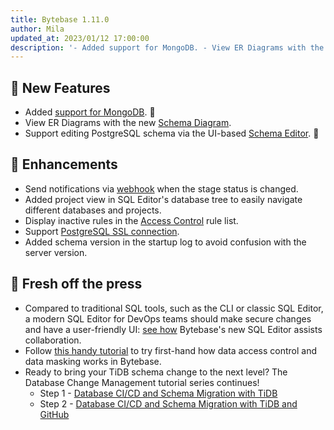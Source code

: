 ```yaml
---
title: Bytebase 1.11.0
author: Mila
updated_at: 2023/01/12 17:00:00
description: '- Added support for MongoDB. - View ER Diagrams with the new Schema Diagram. - Edit PostgreSQL schema via the UI-based Schema Editor.'
---
```



## 🚀 New Features

- Added [support for MongoDB](/introduction/supported-databases). 🍃
- View ER Diagrams with the new [Schema Diagram](/change-database/schema-diagram).
- Support editing PostgreSQL schema via the UI-based [Schema Editor](/change-database/schema-editor). 🐘

## 🎄 Enhancements

- Send notifications via [webhook](/change-database/webhook) when the stage status is changed.
- Added project view in SQL Editor's database tree to easily navigate different databases and projects.
- Display inactive rules in the [Access Control](/security/database-permission/overview) rule list.
- Support [PostgreSQL SSL connection](/get-started/step-by-step/add-an-instance#add-an-instance).
- Added schema version in the startup log to avoid confusion with the server version.

## 📰 Fresh off the press

- Compared to traditional SQL tools, such as the CLI or classic SQL Editor, a modern SQL Editor for DevOps teams should make secure changes and have a user-friendly UI: [see how](https://www.bytebase.com/blog/the-sql-editor-for-developers-and-dbas) Bytebase's new SQL Editor assists collaboration.
- Follow [this handy tutorial](/tutorials/just-in-time-database-access-part1) to try first-hand how data access control and data masking works in Bytebase.
- Ready to bring your TiDB schema change to the next level? The Database Change Management tutorial series continues!
  - Step 1 - [Database CI/CD and Schema Migration with TiDB](/tutorials/database-change-management-with-tidb)
  - Step 2 - [Database CI/CD and Schema Migration with TiDB and GitHub](/tutorials/database-change-management-with-tidb-and-github)

<InstallUpgrade />
